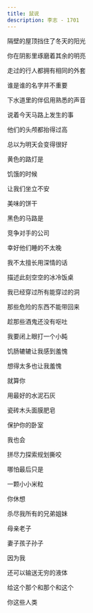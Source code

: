 ```yaml
---
title: 鼠说
description: 李志 - 1701
---
```


隔壁的屋顶挡住了冬天的阳光

你在阴影里琢磨着其余的明亮

走过的行人都拥有相同的外套

谁是谁的名字并不重要



下水道里的伴侣用熟悉的声音

说着今天马路上发生的事

他们的头颅都抬得过高

总以为明天会变得很好



黄色的路灯是

饥饿的时候

让我们坐立不安

美味的饼干



黑色的马路是

竞争对手的公司

幸好他们睡的不太晚



我不太擅长用深情的话

描述此刻空空的冰冷饭桌

我已经穿过所有能穿过的洞

那些危险的东西不能带回来



趁那些酒鬼还没有呕吐

我要闭上眼打一个小盹

饥肠辘辘让我感到羞愧

想得太多也让我羞愧



就算你

用最好的水泥石灰

瓷砖木头面膜肥皂

保护你的卧室



我也会

拼尽力探索规划撕咬

哪怕最后只是

一颗小小米粒



你休想

杀尽我所有的兄弟姐妹

母亲老子

妻子孩子孙子



因为我

还可以输送无穷的液体

给这个那个和那个和这个

你这些人类
